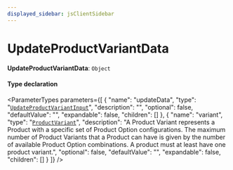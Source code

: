 ```yaml
---
displayed_sidebar: jsClientSidebar
---
```



# UpdateProductVariantData

 **UpdateProductVariantData**: `Object`

#### Type declaration

<ParameterTypes parameters={[
  {
    "name": "updateData",
    "type": "[`UpdateProductVariantInput`](internal.UpdateProductVariantInput.mdx)",
    "description": "",
    "optional": false,
    "defaultValue": "",
    "expandable": false,
    "children": []
  },
  {
    "name": "variant",
    "type": "[`ProductVariant`](../classes/internal.internal.ProductVariant.mdx)",
    "description": "A Product Variant represents a Product with a specific set of Product Option configurations. The maximum number of Product Variants that a Product can have is given by the number of available Product Option combinations. A product must at least have one product variant.",
    "optional": false,
    "defaultValue": "",
    "expandable": false,
    "children": []
  }
]} />
